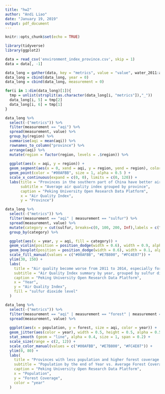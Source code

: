 ---
title: "hw2"
author: "Andi Liao"
date: "January 19, 2019"
output: pdf_document
---

```{r setup, include=FALSE}
knitr::opts_chunk$set(echo = TRUE)
```


```{r}
library(tidyverse)
library(ggplot2)

data = read_csv('environment_index_province.csv', skip = 1)
data = data[, -1]

data_long = gather(data, key = "metrics", value = "value", water_2011:aqi_2014)
data_long = cbind(data_long, year = 0)
data_long = cbind(data_long, measurement = 0)

for(i in 1:dim(data_long)[1]){
  tmp = unlist(strsplit(as.character(data_long[i, "metrics"]),"_"))
  data_long[i, 5] = tmp[2]
  data_long[i, 6] = tmp[1]
}
```

```{r}
data_long %>%
  select(-("metrics")) %>%
  filter(measurement == "aqi") %>%
  spread(measurement, value) %>%
  group_by(region) %>%
  summarise(aqi = mean(aqi)) %>% 
  rownames_to_column("province") %>%
  arrange(aqi) %>%
  mutate(region = factor(region, levels = .$region)) %>%
  
  ggplot(aes(x = aqi, y = region)) +
  geom_segment(aes(x = 0, xend = aqi, y = region, yend = region), color = "#00AFBB", alpha = 0.5) +
  geom_point(color = "#00AFBB", size = 1, alpha = 0.5 ) +
  scale_x_continuous(expand = c(0, 0), limits = c(0, 120)) +
  labs(title = "Provinces in the southern part of China have better air quality",
       subtitle = "Average air quality index grouped by province",
       caption = "Peking University Open Research Data Platform",
       x = "Air Quality Index", 
       y = "Province") 
```

```{r}
data_long %>%
  select(-("metrics")) %>%
  filter(measurement == "aqi" | measurement == "sulfur") %>%
  spread(measurement, value) %>%
  mutate(category = cut(sulfur, breaks=c(0, 100, 200, Inf),labels = c("low","middle", "high"))) %>%
  group_by(category) %>%

  ggplot(aes(x = year, y = aqi, fill = category)) + 
  geom_violin(position = position_dodge(width = 0.6), width = 0.9, alpha = 0.3) +
  geom_boxplot(position = position_dodge(width = 0.6), width = 0.1, alpha = 0.9) +
  scale_fill_manual(values = c("#00AFBB", "#E7B800", "#FC4E07")) +
  ylim(30, 150) +
  labs(
    title = "Air quality become worse from 2011 to 2014, especially for provinces with middle and high sulfur dioxide level",
    subtitle = "Air Quality Index summary by year, grouped by sulfur dioxide",
    caption = "Peking University Open Research Data Platform",
    x = "Year",
    y = "Air Quality Index",
    fill = "sulfur dioxide level"
  )
```

```{r}
data_long %>%
  select(-("metrics")) %>%
  filter(measurement == "aqi" | measurement == "forest" | measurement == "population") %>%
  spread(measurement, value) %>%
  
  ggplot(aes(x = population, y = forest, size = aqi, color = year)) + 
  geom_jitter(aes(color = year), width = 0.5, height = 0.5, alpha = 0.5) +
  stat_smooth (geom = "line", alpha = 0.4, size = 1, span = 0.2) +
  scale_size(range = c(2, 12)) +
  scale_color_manual(values = c("#00AFBB", "#E7B800", "#FC4E07")) +
  ylim(0, 80) + 
  labs(
    title = "Provinces with less population and higher forest coverage have better air quality",
    subtitle = "Population by the end of Year vs. Average Forest Coverage, a circle represents a province",
    caption = "Peking University Open Research Data Platform",
    x = "Population",
    y = "Forest Coverage",
    color = "year"
  ) 
```

